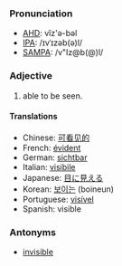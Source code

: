 ===Pronunciation===
*[[w:AHD|AHD]]: vĭz'ə-bəl
*[[w:IPA|IPA]]: /ɪvˈɪzəb(ə)l/
*[[w:SAMPA|SAMPA]]: /v"Iz@b(@)l/
===Adjective===
#able to be seen.
====Translations====
*Chinese: [[可看见的]]
*French: [[évident]]
*German: [[sichtbar]]
*Italian: [[visibile]]
*Japanese: [[目に見える]]
*Korean: [[보이는]] (boineun)
*Portuguese: [[visível]]
*Spanish: visible
===Antonyms===
*[[invisible]]